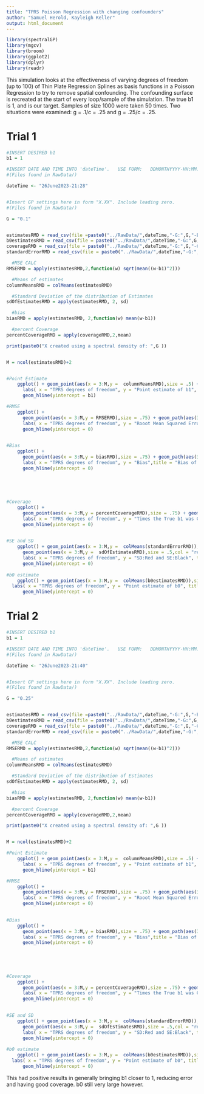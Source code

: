 ```yaml
---
title: "TPRS Poisson Regression with changing confounders"
author: "Samuel Herold, Kayleigh Keller"
output: html_document
---
```

```r
library(spectralGP)
library(mgcv)
library(broom)
library(ggplot2)
library(dplyr)
library(readr)
```
This simulation looks at the effectiveness of varying degrees of freedom (up to 100) of Thin Plate Regression Splines as basis functions in a Poisson Regression to try to remove spatial confounding. The confounding surface is recreated at the start of every loop/sample of the simulation. The true b1 is 1, and is our target. Samples of size 1000 were taken 50 times. Two situations were examined: g = .1/c = .25 and g = .25/c = .25.


# Trial 1
```r
#INSERT DESIRED b1 
b1 = 1

#INSERT DATE AND TIME INTO 'dateTime'.   USE FORM:   DDMONTHYYYY-HH:MM.    Ex:   "14June2023-12:00"
#(Files found in RawData/)

dateTime <- "26June2023-21:28"


#Insert GP settings here in form "X.XX". Include leading zero.         Ex.         "0.1"        "0.25"
#(Files found in RawData/)

G = "0.1"


estimatesRMD = read_csv(file =paste0("../RawData/",dateTime,"-G:",G,"-EstimatesMatrixAdjConPoisson.csv"))
b0estimatesRMD = read_csv(file = paste0("../RawData/",dateTime,"-G:",G,"-b0estimatesMatrixAdjConPoisson.csv"))
coverageRMD = read_csv(file = paste0("../RawData/",dateTime,"-G:",G,"-CoverageMatrixAdjConPoisson.csv"))
standardErrorRMD = read_csv(file = paste0("../RawData/",dateTime,"-G:",G,"-StandardErrorMatrixAdjConPoisson.csv"))
```

```r
  #MSE CALC
RMSERMD = apply(estimatesRMD,2,function(w) sqrt(mean((w-b1)^2)))

  #Means of estimates
columnMeansRMD = colMeans(estimatesRMD)

  #Standard Deviation of the distribution of Estimates
sdOfEstimatesRMD = apply(estimatesRMD, 2, sd)

  #bias
biasRMD = apply(estimatesRMD, 2,function(w) mean(w-b1))

  #percent Coverage
percentCoverageRMD = apply(coverageRMD,2,mean)
```

```r
print(paste0("X created using a spectral density of: ",G ))


M = ncol(estimatesRMD)+2


#Point Estimate
    ggplot() + geom_point(aes(x = 3:M,y =  columnMeansRMD),size = .5) + geom_path(aes(3:M, columnMeansRMD))+
      labs( x = "TPRS degrees of freedom", y = "Point estimate of b1", title = "Point Estimate's of b1",subtitle =  "by TPRS degrees of freedom") + 
      geom_hline(yintercept = b1)

#RMSE
    ggplot() +
      geom_point(aes(x = 3:M,y = RMSERMD),size = .75) + geom_path(aes(3:M, RMSERMD)) + 
      labs( x = "TPRS degrees of freedom", y = "Rooot Mean Squared Error",title = "Root Mean Square Error of Point Estimates",subtitle =  "by TPRS degrees of freedom")+ 
      geom_hline(yintercept = 0)
    

#Bias
    ggplot() +
      geom_point(aes(x = 3:M,y = biasRMD),size = .75) + geom_path(aes(3:M, biasRMD)) + 
      labs( x = "TPRS degrees of freedom", y = "Bias",title = "Bias of Point Estimates",subtitle =  "by TPRS degrees of freedom") + 
      geom_hline(yintercept = 0)
    

    
     
    
#Coverage
    ggplot() +
      geom_point(aes(x = 3:M,y = percentCoverageRMD),size = .75) + geom_path(aes(3:M, percentCoverageRMD)) +
      labs( x = "TPRS degrees of freedom", y = "Times the True b1 was Covered by Confidence Interval", title = "Coverage",subtitle =  "by TPRS degrees of freedom")+ 
      geom_hline(yintercept = 0)

  
#SE and SD 
    ggplot() + geom_point(aes(x = 3:M,y =  colMeans(standardErrorRMD)),size = .5) + geom_path(aes(3:M, colMeans(standardErrorRMD)))+
      geom_point(aes(x = 3:M,y =  sdOfEstimatesRMD),size = .5,col = "red") + geom_path(aes(3:M, sdOfEstimatesRMD),col = "red") +
      labs( x = "TPRS degrees of freedom", y = "SD:Red and SE:Black", title = "Standard Deviation and Standard Error",subtitle =  "by TPRS degrees of freedom") + 
      geom_hline(yintercept = 0)
    
#b0 estimate
    ggplot() + geom_point(aes(x = 3:M,y =  colMeans(b0estimatesRMD)),size = .5) + geom_path(aes(3:M, colMeans(b0estimatesRMD)))+
  labs( x = "TPRS degrees of freedom", y = "Point estimate of b0", title = "Point Estimate's of b0",subtitle =  "by TPRS degrees of freedom") + 
      geom_hline(yintercept = 0)

```

# Trial 2

```r
#INSERT DESIRED b1 
b1 = 1

#INSERT DATE AND TIME INTO 'dateTime'.   USE FORM:   DDMONTHYYYY-HH:MM.    Ex:   "14June2023-12:00"
#(Files found in RawData/)

dateTime <- "26June2023-21:40"


#Insert GP settings here in form "X.XX". Include leading zero.         Ex.         "0.1"        "0.25"
#(Files found in RawData/)

G = "0.25"


estimatesRMD = read_csv(file =paste0("../RawData/",dateTime,"-G:",G,"-EstimatesMatrixAdjConPoisson.csv"))
b0estimatesRMD = read_csv(file = paste0("../RawData/",dateTime,"-G:",G,"-b0estimatesMatrixAdjConPoisson.csv"))
coverageRMD = read_csv(file = paste0("../RawData/",dateTime,"-G:",G,"-CoverageMatrixAdjConPoisson.csv"))
standardErrorRMD = read_csv(file = paste0("../RawData/",dateTime,"-G:",G,"-StandardErrorMatrixAdjConPoisson.csv"))
```

```r
  #MSE CALC
RMSERMD = apply(estimatesRMD,2,function(w) sqrt(mean((w-b1)^2)))

  #Means of estimates
columnMeansRMD = colMeans(estimatesRMD)

  #Standard Deviation of the distribution of Estimates
sdOfEstimatesRMD = apply(estimatesRMD, 2, sd)

  #bias
biasRMD = apply(estimatesRMD, 2,function(w) mean(w-b1))

  #percent Coverage
percentCoverageRMD = apply(coverageRMD,2,mean)
```

```r
print(paste0("X created using a spectral density of: ",G ))


M = ncol(estimatesRMD)+2

#Point Estimate
    ggplot() + geom_point(aes(x = 3:M,y =  columnMeansRMD),size = .5) + geom_path(aes(3:M, columnMeansRMD))+
      labs( x = "TPRS degrees of freedom", y = "Point estimate of b1", title = "Point Estimate's of b1",subtitle =  "by TPRS degrees of freedom") + 
      geom_hline(yintercept = b1)

#RMSE
    ggplot() +
      geom_point(aes(x = 3:M,y = RMSERMD),size = .75) + geom_path(aes(3:M, RMSERMD)) + 
      labs( x = "TPRS degrees of freedom", y = "Rooot Mean Squared Error",title = "Root Mean Square Error of Point Estimates",subtitle =  "by TPRS degrees of freedom")+ 
      geom_hline(yintercept = 0)
    

#Bias
    ggplot() +
      geom_point(aes(x = 3:M,y = biasRMD),size = .75) + geom_path(aes(3:M, biasRMD)) + 
      labs( x = "TPRS degrees of freedom", y = "Bias",title = "Bias of Point Estimates",subtitle =  "by TPRS degrees of freedom") + 
      geom_hline(yintercept = 0)
    

    
     
    
#Coverage
    ggplot() +
      geom_point(aes(x = 3:M,y = percentCoverageRMD),size = .75) + geom_path(aes(3:M, percentCoverageRMD)) +
      labs( x = "TPRS degrees of freedom", y = "Times the True b1 was Covered by Confidence Interval", title = "Coverage",subtitle =  "by TPRS degrees of freedom")+ 
      geom_hline(yintercept = 0)

  
#SE and SD 
    ggplot() + geom_point(aes(x = 3:M,y =  colMeans(standardErrorRMD)),size = .5) + geom_path(aes(3:M, colMeans(standardErrorRMD)))+
      geom_point(aes(x = 3:M,y =  sdOfEstimatesRMD),size = .5,col = "red") + geom_path(aes(3:M, sdOfEstimatesRMD),col = "red") +
      labs( x = "TPRS degrees of freedom", y = "SD:Red and SE:Black", title = "Standard Deviation and Standard Error",subtitle =  "by TPRS degrees of freedom") + 
      geom_hline(yintercept = 0)
    
#b0 estimate
    ggplot() + geom_point(aes(x = 3:M,y =  colMeans(b0estimatesRMD)),size = .5) + geom_path(aes(3:M, colMeans(b0estimatesRMD)))+
  labs( x = "TPRS degrees of freedom", y = "Point estimate of b0", title = "Point Estimate's of b0",subtitle =  "by TPRS degrees of freedom") + 
      geom_hline(yintercept = 0)

```


This had positive results in generally bringing b1 closer to 1, reducing error and having good coverage. b0 still very large however. 

